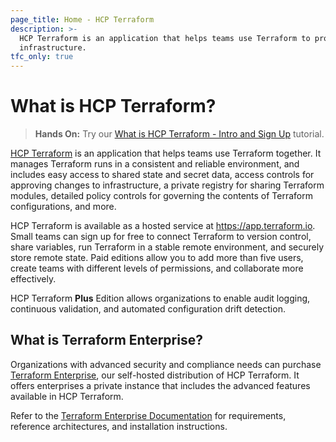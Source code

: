 ```yaml
---
page_title: Home - HCP Terraform
description: >-
  HCP Terraform is an application that helps teams use Terraform to provision
  infrastructure.
tfc_only: true
---
```


# What is HCP Terraform?

> **Hands On:** Try our [What is HCP Terraform - Intro and Sign Up](/terraform/tutorials/cloud-get-started/cloud-sign-up) tutorial.

[HCP Terraform](https://cloud.hashicorp.com/products/terraform) is an application that helps teams use Terraform together. It manages Terraform runs in a consistent and reliable environment, and includes easy access to shared state and secret data, access controls for approving changes to infrastructure, a private registry for sharing Terraform modules, detailed policy controls for governing the contents of Terraform configurations, and more.

HCP Terraform is available as a hosted service at <https://app.terraform.io>. Small teams can sign up for free to connect Terraform to version control, share variables, run Terraform in a stable remote environment, and securely store remote state. Paid editions allow you to add more than five users, create teams with different levels of permissions, and collaborate more effectively.

HCP Terraform **Plus** Edition allows organizations to enable audit logging, continuous validation, and automated configuration drift detection.

## What is Terraform Enterprise?

Organizations with advanced security and compliance needs can purchase [Terraform Enterprise](/terraform/enterprise), our self-hosted distribution of HCP Terraform. It offers enterprises a private instance that includes the advanced features available in HCP Terraform.

Refer to the [Terraform Enterprise Documentation](/terraform/enterprise) for requirements, reference architectures, and installation instructions.

